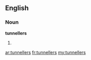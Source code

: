 ==English==

===Noun===
'''tunnellers'''

# {{plural of|[[tunneller]]}}

[[ar:tunnellers]]
[[fr:tunnellers]]
[[my:tunnellers]]
